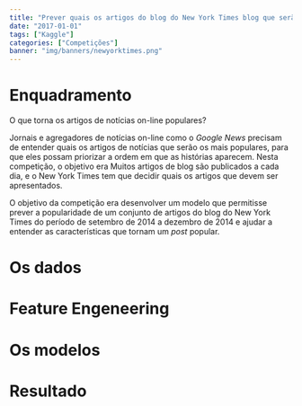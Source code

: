 ```yaml
---
title: "Prever quais os artigos do blog do New York Times blog que serão mais populares"
date: "2017-01-01"
tags: ["Kaggle"]
categories: ["Competições"]
banner: "img/banners/newyorktimes.png"
---
```


# Enquadramento

O que torna os artigos de notícias on-line populares?

Jornais e agregadores de notícias on-line como o _Google News_ precisam de entender quais os artigos de notícias que serão os mais populares, para que eles possam priorizar a ordem em que as histórias aparecem. Nesta competição, o objetivo era 
Muitos artigos de blog são publicados a cada dia, e o New York Times tem que decidir quais os artigos que devem ser apresentados. 

O objetivo da competição era desenvolver um modelo que permitisse prever a popularidade de um conjunto de artigos do blog do New York Times do período de setembro de 2014 a dezembro de 2014 e ajudar a entender as características que tornam um _post_ popular.

# Os dados





# Feature Engeneering


# Os modelos


# Resultado

